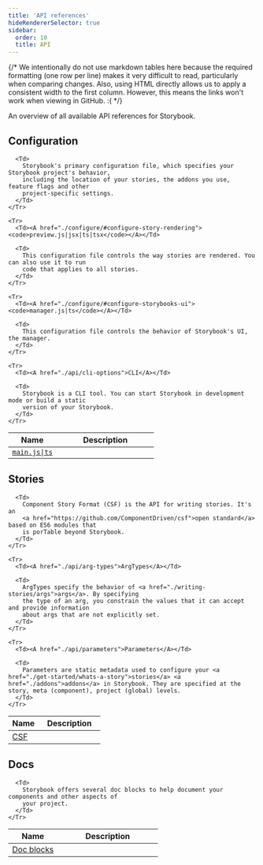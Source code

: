 ```yaml
---
title: 'API references'
hideRendererSelector: true
sidebar:
  order: 10
  title: API
---
```


{/*
  We intentionally do not use markdown tables here because the required formatting (one row per line)
  makes it very difficult to read, particularly when comparing changes.
  Also, using HTML directly allows us to apply a consistent width to the first column.
  However, this means the links won't work when viewing in GitHub. :(
*/}

An overview of all available API references for Storybook.

## Configuration

<Table>
  <thead>
    <Tr>
      <Th scope="col" width="33%">Name</Th>
      <Th scope="col">Description</Th>
    </Tr>
  </thead>

  <tbody>
    <Tr>
      <Td><A href="./api/main-config/main-config"><code>main.js|ts</code></A></Td>

      <Td>
        Storybook's primary configuration file, which specifies your Storybook project's behavior,
        including the location of your stories, the addons you use, feature flags and other
        project-specific settings.
      </Td>
    </Tr>

    <Tr>
      <Td><A href="./configure/#configure-story-rendering"><code>preview.js|jsx|ts|tsx</code></A></Td>

      <Td>
        This configuration file controls the way stories are rendered. You can also use it to run
        code that applies to all stories.
      </Td>
    </Tr>

    <Tr>
      <Td><A href="./configure/#configure-storybooks-ui"><code>manager.js|ts</code></A></Td>

      <Td>
        This configuration file controls the behavior of Storybook's UI, the manager.
      </Td>
    </Tr>

    <Tr>
      <Td><A href="./api/cli-options">CLI</A></Td>

      <Td>
        Storybook is a CLI tool. You can start Storybook in development mode or build a static
        version of your Storybook.
      </Td>
    </Tr>
  </tbody>
</Table>

## Stories

<Table>
  <thead>
    <Tr>
      <Th scope="col" width="33%">Name</Th>
      <Th scope="col">Description</Th>
    </Tr>
  </thead>

  <tbody>
    <Tr>
      <Td><A href="./api/csf">CSF</A></Td>

      <Td>
        Component Story Format (CSF) is the API for writing stories. It's an
        <a href="https://github.com/ComponentDriven/csf">open standard</a> based on ES6 modules that
        is porTable beyond Storybook.
      </Td>
    </Tr>

    <Tr>
      <Td><A href="./api/arg-types">ArgTypes</A></Td>

      <Td>
        ArgTypes specify the behavior of <a href="./writing-stories/args">args</a>. By specifying
        the type of an arg, you constrain the values that it can accept and provide information
        about args that are not explicitly set.
      </Td>
    </Tr>

    <Tr>
      <Td><A href="./api/parameters">Parameters</A></Td>

      <Td>
        Parameters are static metadata used to configure your <a href="./get-started/whats-a-story">stories</a> <a href="./addons">addons</a> in Storybook. They are specified at the story, meta (component), project (global) levels.
      </Td>
    </Tr>
  </tbody>
</Table>

## Docs

<Table>
  <thead>
    <Tr>
      <Th scope="col" width="33%">Name</Th>
      <Th scope="col">Description</Th>
    </Tr>
  </thead>

  <tbody>
    <Tr>
      <Td><A href="./writing-docs/doc-blocks/#available-blocks">Doc blocks</A></Td>

      <Td>
        Storybook offers several doc blocks to help document your components and other aspects of
        your project.
      </Td>
    </Tr>
  </tbody>
</Table>
